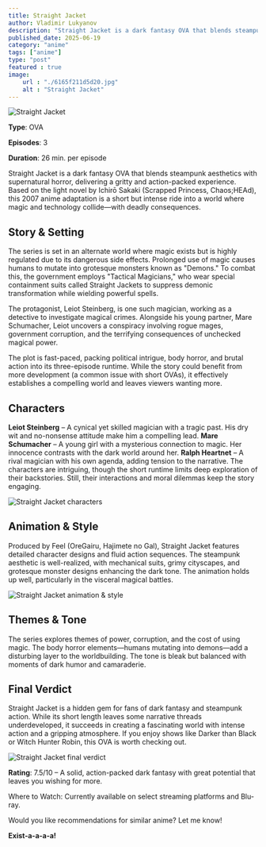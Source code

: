 ```yaml
---
title: Straight Jacket
author: Vladimir Lukyanov
description: "Straight Jacket is a dark fantasy OVA that blends steampunk aesthetics with supernatural horror, delivering a gritty and action-packed experience. Based on the light novel by Ichirō Sakaki (Scrapped Princess, Chaos;HEAd)"
published_date: 2025-06-19
category: "anime"
tags: ["anime"]
type: "post"
featured : true
image:
    url : "./6165f211d5d20.jpg"
    alt : "Straight Jacket"
---
```




<Image src={image} alt="Straight Jacket" />

**Type**: OVA

**Episodes**: 3

**Duration**: 26 min. per episode

Straight Jacket is a dark fantasy OVA that blends steampunk aesthetics with supernatural horror, delivering a gritty and action-packed experience. Based on the light novel by Ichirō Sakaki (Scrapped Princess, Chaos;HEAd), this 2007 anime adaptation is a short but intense ride into a world where magic and technology collide—with deadly consequences.

## Story & Setting

The series is set in an alternate world where magic exists but is highly regulated due to its dangerous side effects. Prolonged use of magic causes humans to mutate into grotesque monsters known as "Demons." To combat this, the government employs "Tactical Magicians," who wear special containment suits called Straight Jackets to suppress demonic transformation while wielding powerful spells.

The protagonist, Leiot Steinberg, is one such magician, working as a detective to investigate magical crimes. Alongside his young partner, Mare Schumacher, Leiot uncovers a conspiracy involving rogue mages, government corruption, and the terrifying consequences of unchecked magical power.

The plot is fast-paced, packing political intrigue, body horror, and brutal action into its three-episode runtime. While the story could benefit from more development (a common issue with short OVAs), it effectively establishes a compelling world and leaves viewers wanting more.

## Characters

**Leiot Steinberg** – A cynical yet skilled magician with a tragic past. His dry wit and no-nonsense attitude make him a compelling lead.
**Mare Schumacher** – A young girl with a mysterious connection to magic. Her innocence contrasts with the dark world around her.
**Ralph Heartnet** – A rival magician with his own agenda, adding tension to the narrative.
The characters are intriguing, though the short runtime limits deep exploration of their backstories. Still, their interactions and moral dilemmas keep the story engaging.

<Image src={image2} alt="Straight Jacket characters" />

## Animation & Style

Produced by Feel (OreGairu, Hajimete no Gal), Straight Jacket features detailed character designs and fluid action sequences. The steampunk aesthetic is well-realized, with mechanical suits, grimy cityscapes, and grotesque monster designs enhancing the dark tone. The animation holds up well, particularly in the visceral magical battles.

<Image src={image3} alt="Straight Jacket animation & style" />

## Themes & Tone

The series explores themes of power, corruption, and the cost of using magic. The body horror elements—humans mutating into demons—add a disturbing layer to the worldbuilding. The tone is bleak but balanced with moments of dark humor and camaraderie.

## Final Verdict

Straight Jacket is a hidden gem for fans of dark fantasy and steampunk action. While its short length leaves some narrative threads underdeveloped, it succeeds in creating a fascinating world with intense action and a gripping atmosphere. If you enjoy shows like Darker than Black or Witch Hunter Robin, this OVA is worth checking out.

<Image src={image4} alt="Straight Jacket final verdict" />

**Rating**: 7.5/10 – A solid, action-packed dark fantasy with great potential that leaves you wishing for more.

Where to Watch: Currently available on select streaming platforms and Blu-ray.

Would you like recommendations for similar anime? Let me know!

**Exist-a-a-a-a!**